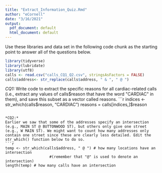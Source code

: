 ```yaml
---
title: "Extract_Information_Quiz.Rmd"
author: "eCornell"
date: "3/16/2021"
output:
  pdf_document: default
  html_document: default
---
```

Use these libraries and data set in the following code chunk as the starting point to answer all of the questions below.

```r
library(tidyverse)
library(lubridate)
library(utf8)
calls <- read.csv("calls_CQ1_Q2.csv", stringsAsFactors = FALSE)
calls$address<- str_replace(calls$address, " & ", " @ ")

```

*CQ1:*
Write code to extract the specific reasons for all cardiac-related calls (i.e., extract any values of calls$reason that have the word "CARDIAC" in them), and save this subset as a vector called reasons.
```r
indices <- str_which(calls$reason, "CARDIAC")
reasons = calls[indices,]$reason
```

*CQ2:*
Earlier we saw that some of the addresses specify an intersection (e.g., MAIN ST @ BUTTONWOOD ST), but others only give one street (e.g., W MAIN ST). We might want to count how many addresses only contain one street since these are clearly less detailed. Edit the str_which() function below to do so.
```r
temp <- str_which(calls$address, " @ ") # how many locations have an intersection
                    #(remember that "@" is used to denote an intersection)
length(temp) # how many calls have an intersection
```
